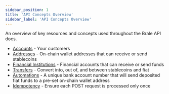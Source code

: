 ```yaml
---
sidebar_position: 1
title: 'API Concepts Overview'
sidebar_label: 'API Concepts Overview'
---
```


<p class="intro-subheading">
  An overview of key resources and concepts used throughout the Brale API docs.
</p>

- [Accounts](/key-concepts/accounts) - Your customers
- [Addresses](/key-concepts/addresses) - On-chain wallet addresses that can receive or send stablecoins
- [Financial Institutions](/key-concepts/financial-institutions) - Financial accounts that can receive or send funds
- [Transfers](/key-concepts/transfers) - Convert into, out of, and between stablecoins and fiat
- [Automations](/key-concepts/automations) - A unique bank account number that will send deposited fiat funds to a pre-set on-chain wallet address
- [Idempotency](/key-concepts/idempotency) - Ensure each POST request is processed only once
